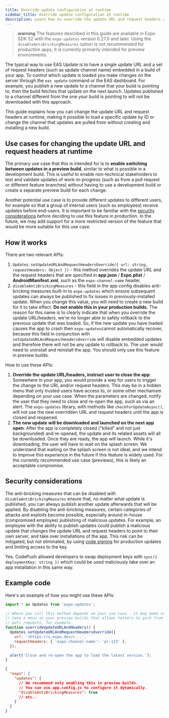 ```yaml
---
title: Override update configuration at runtime
sidebar_title: Override update configuration at runtime
description: Learn how to override the update URL and request headers at runtime to control which update is loaded on the client side.
---
```



> **warning** The features described in this guide are available in Expo SDK 52 with the `expo-updates` version 0.27.0 and later. Using the `disableAntiBrickingMeasures` option is not recommended for production apps, it is currently primarily intended for preview environments.

The typical way to use EAS Update is to have a single update URL and a set of request headers (such as update channel name) embedded in a build of your app. To control which update is loaded you make changes on the server through the `eas update` command or the EAS dashboard. For example, you publish a new update to a channel that your build is pointing to, then the build fetches that update on the next launch. Updates published to a channel different from the one your build is pointing to will not be downloaded with this approach.

This guide explains how you can change the update URL and request headers at runtime, making it possible to load a specific update by ID or change the channel that updates are pulled from without creating and installing a new build.

## Use cases for changing the update URL and request headers at runtime

The primary use case that this is intended for is to **enable switching between updates in a preview build**, similar to what is possible in a development build. This is useful to enable non-technical stakeholders to test and validate updates of work-in-progress (such as from a pull request or different feature branches) without having to use a development build or create a separate preview build for each change.

Another potential use case is to provide different updates to different users, for example so that a group of internal users (such as employees) receive updates before end-users. It is important to be familiar with the [security considerations](#security-considerations) before deciding to use this feature in production. In the future, we may add support for a more restricted version of the feature that would be more suitable for this use case.

## How it works

There are two relevant APIs:

1. `Updates.setUpdateURLAndRequestHeadersOverride({ url: string, requestHeaders: Object })` - this method overrides the update URL and the request headers that are specified in **app.json** / **Expo.plist** / **AndroidManifest.xml**, such as the `expo-channel-name` header.
2. `disableAntiBrickingMeasures` - this field in the app config disables anti-bricking measures built-in to `expo-updates` which ensure subsequent updates can always be published to fix issues in previously-installed update. When you change this value, you will need to create a new build for it to take effect. **Do not enable this in your production builds.** The reason for this name is to clearly indicate that when you override the update URL/headers, we're no longer able to safely rollback to the previous update that was loaded. So, if the new update you have loaded causes the app to crash then `expo-updates`cannot automatically recover, because this field in conjunction with `setUpdateURLAndRequestHeadersOverride` will disable embedded updates and therefore there will not be any update to rollback to. The user would need to uninstall and reinstall the app. You should only use this feature in preview builds.

How to use these APIs:

1. **Override the update URL/headers, instruct user to close the app**: Somewhere in your app, you would provide a way for users to trigger the change to the URL and/or request headers. This may be in a hidden menu that only trusted users have access to, or some other mechanism depending on your use case. When the parameters are changed, notify the user that they need to close and re-open the app, such as via an alert. The `expo-updates` library, with methods like `checkForUpdateAsync()`, will not use the new overridden URL and request headers until the app is closed and reopened.
2. **The new update will be downloaded and launched on the next app open**: After the app is completely closed ("killed" and not just backgrounded) and re-opened, the update and its related assets will all be downloaded. Once they are ready, the app will launch. While it's downloading, the user will have to wait on the splash screen. We understand that waiting on the splash screen is not ideal, and we intend to improve this experience in the future if this feature is widely used. For the currently recommended use case (previews), this is likely an acceptable compromise.

## Security considerations

The anti-bricking measures that can be disabled with `disableAntiBrickingMeasures` ensure that, no matter what update is published, you can always publish another update afterwards that will be applied. By disabling the anti-bricking measures, certain categories of attacks and exploits become possible, especially around in-house (compromised employee) publishing of malicious updates. For example, an employee with the ability to publish updates could publish a malicious update that changes the update URL and request headers to point to their own server, and take over installations of the app. This risk can be mitigated, but not eliminated, by using [code signing](/eas-update/code-signing/) for production updates and limiting access to the key.

<Collapsible summary="Did similar usage of CodePush carry the same risk?">

Yes. CodePush allowed developers to swap deployment keys with `sync({ deploymentKey: string })` which could be used maliciously take over an app installation in this same way.

</Collapsible>

## Example code

Here's an example of how you might use these APIs:

```js
import * as Updates from 'expo-updates';

// Where you call this method depends on your use case - it may make sense to
// have a menu in your preview builds that allows testers to pick from available
// pull requests, for example.
function overrideUpdateURLAndHeaders() {
  Updates.setUpdateURLAndRequestHeadersOverride({
    url: '<https://u.expo.dev/>...',
    requestHeaders: { 'expo-channel-name': 'pr-123' },
  });

  alert('Close and re-open the app to load the latest version.');
}
```

```json
{
  "expo": {
    "updates": {
      // We recommend only enabling this in preview builds.
      // You can use app.config.js to configure it dynamically.
      "disableAntiBrickingMeasures": true
      // etc..
    }
  }
}
```
